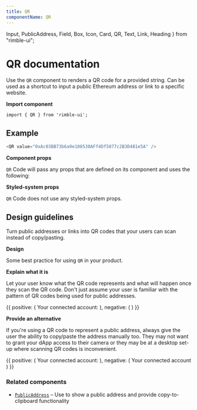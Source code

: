 ```yaml
---
title: QR
componentName: QR
---
```


  Input,
  PublicAddress,
  Field,
  Box,
  Icon,
  Card,
  QR,
  Text,
  Link,
  Heading
} from "rimble-ui";

# QR documentation

Use the `QR` component to renders a QR code for a provided string. Can be used as a shortcut to input a public Ethereum address or link to a specific website.

**Import component**

```
import { QR } from 'rimble-ui';
```

## Example

```js is=react-live
<QR value="0xAc03BB73b6a9e108530AFf4Df5077c2B3D481e5A" />
```

**Component props**

`QR` Code will pass any props that are defined on its component and uses the following:

**Styled-system props**

`QR` Code does not use any styled-system props.

## Design guidelines

Turn public addresses or links into QR codes that your users can scan instead of copy/pasting.

**Design**

Some best practice for using `QR` in your product.

**Explain what it is**

Let your user know what the QR code represents and what will happen once they scan the QR code. Don't just assume your user is familiar with the pattern of QR codes being used for public addresses.

<DoDont>
  {{
    positive: (
      <Box>
        <Heading.h5>Your connected account:</Heading.h5>
        <QR value="0xAc03BB73b6a9e108530AFf4Df5077c2B3D481e5A" />
      </Box>
    ),
    negative: (
      <Box textAlign={"center"}>
        <QR value="0xAc03BB73b6a9e108530AFf4Df5077c2B3D481e5A" />
      </Box>
    )
  }}
</DoDont>

**Provide an alternative**

If you're using a QR code to represent a public address, always give the user the ability to copy/paste the address manually too. They may not want to grant your dApp access to their camera or they may be at a desktop set-up where scanning QR codes is inconvenient.

<DoDont>
  {{
    positive: (
      <Box>
        <Heading.h5>Your connected account:</Heading.h5>
        <QR value="0xAc03BB73b6a9e108530AFf4Df5077c2B3D481e5A" />
        <PublicAddress
          required="false"
          address="0xAc03BB73b6a9e108530AFf4Df5077c2B3D481e5A"
        />
      </Box>
    ),
    negative: (
      <Box textAlign={"center"}>
        <Heading.h5>Your connected account</Heading.h5>
        <QR value="0xAc03BB73b6a9e108530AFf4Df5077c2B3D481e5A" />
      </Box>
    )
  }}
</DoDont>

### Related components

- [`PublicAddress`](/Develop/PublicAddress) – Use to show a public address and provide copy-to-clipboard functionality
